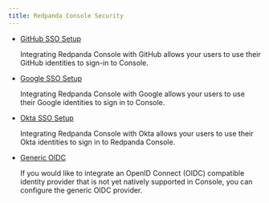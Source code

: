 ```yaml
---
title: Redpanda Console Security
---
```


<head>
    <meta name="title" content="Redpanda Console Security | Redpanda Docs"/>
    <meta name="description" content="Redpanda Console Security."/>
</head>

- [GitHub SSO Setup](../console/github)
  
    Integrating Redpanda Console with GitHub allows your users to use their GitHub identities to sign-in to Console.

- [Google SSO Setup](../console/google)

    Integrating Redpanda Console with Google allows your users to use their Google identities to sign in to Console.

- [Okta SSO Setup](../console/okta)

    Integrating Redpanda Console with Okta allows your users to use their Okta identities to sign in to Redpanda Console.

- [Generic OIDC](../console/generic-oidc)

    If you would like to integrate an OpenID Connect (OIDC) compatible identity provider that is not yet natively supported in Console,
    you can configure the generic OIDC provider.